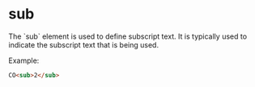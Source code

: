 
# sub
<Separator />
The `sub` element is used to define subscript text. It is typically used to indicate the subscript text that is being used.

Example:
```html
CO<sub>2</sub>
```